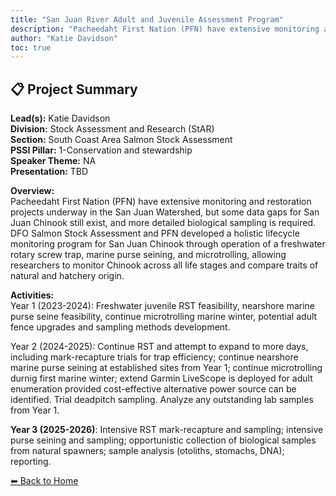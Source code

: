---
title: "San Juan River Adult and Juvenile Assessment Program"
description: "Pacheedaht First Nation (PFN) have extensive monitoring and restoration projects underway in the San Juan Watershed, but some data gaps for San Juan Chinook still exist, and more detailed biological sampling is required. DFO Salmon Stock Assessment and PFN developed a holistic lifecycle monitoring program for San Juan Chinook through operation of a freshwater rotary screw trap, marine purse seining, and microtrolling, allowing researchers to monitor Chinook across all life stages and compare traits of natural and hatchery origin."
author: "Katie Davidson"
toc: true
---

## 📋 Project Summary

**Lead(s):** Katie Davidson  
**Division:** Stock Assessment and Research (StAR)  
**Section:** South Coast Area Salmon Stock Assessment  
**PSSI Pillar:** 1-Conservation and stewardship  
**Speaker Theme:** NA  
**Presentation:** TBD  

**Overview:**  
Pacheedaht First Nation (PFN) have extensive monitoring and restoration projects underway in the San Juan Watershed, but some data gaps for San Juan Chinook still exist, and more detailed biological sampling is required. DFO Salmon Stock Assessment and PFN developed a holistic lifecycle monitoring program for San Juan Chinook through operation of a freshwater rotary screw trap, marine purse seining, and microtrolling, allowing researchers to monitor Chinook across all life stages and compare traits of natural and hatchery origin.   

**Activities:**  
Year 1 (2023-2024): Freshwater juvenile RST feasibility, nearshore marine purse seine feasibility, continue microtrolling marine winter, potential adult fence upgrades and sampling methods development.

Year 2 (2024-2025):  Continue RST and attempt to expand to more days, including mark-recapture trials for trap efficiency; continue nearshore marine purse seining at established sites from Year 1; continue microtrolling durnig first marine winter; extend Garmin LiveScope is deployed for adult enumeration provided cost-effective alternative power source can be identified. Trial deadpitch sampling. Analyze any outstanding lab samples from Year 1.

**Year 3 (2025-2026)**: Intensive RST mark-recapture and sampling; intensive purse seining and sampling; opportunistic collection of biological samples from natural spawners; sample analysis (otoliths, stomachs, DNA); reporting.

[⬅ Back to Home](../index.qmd)
